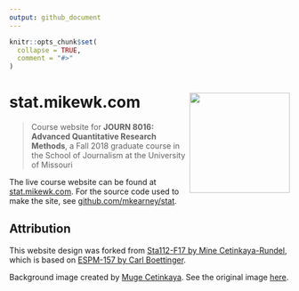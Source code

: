 ```yaml
---
output: github_document
---
```


<!-- README.md is generated from README.Rmd. Please edit that file -->

```r
knitr::opts_chunk$set(
  collapse = TRUE,
  comment = "#>"
)
```
# stat.mikewk.com <img src="static/favicon.png" width="180px" align="right" />

> Course website for **JOURN 8016: Advanced Quantitative Research Methods**, a Fall 2018 graduate course in the School of Journalism at the University of Missouri

The live course website can be found at [stat.mikewk.com](https://stat.mikewk.com). For the source code used to make the site, see [github.com/mkearney/stat](https://github.com/mkearney/stat/).

## Attribution

This website design was forked from [Sta112-F17 by Mine Cetinkaya-Rundel](https://github.com/Sta112-F17/website/commits?author=mine-cetinkaya-rundel), which is based on [ESPM-157 by Carl Boettinger](https://espm-157.carlboettiger.info/).

Background image created by [Muge Cetinkaya](https://dribbble.com/muuuuge). See the original image [here](http://www2.stat.duke.edu/courses/Spring18/Sta199/img/mugesketch.png).

